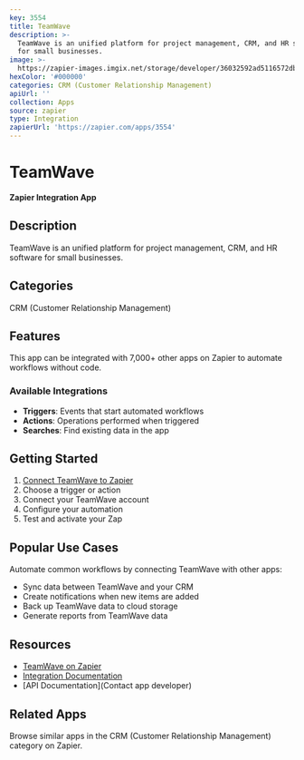 ```yaml
---
key: 3554
title: TeamWave
description: >-
  TeamWave is an unified platform for project management, CRM, and HR software
  for small businesses.
image: >-
  https://zapier-images.imgix.net/storage/developer/36032592ad5116572db8e4f6fe5ab1a0_3.png?auto=format%2Ccompress&ixlib=python-3.0.0&q=50
hexColor: '#000000'
categories: CRM (Customer Relationship Management)
apiUrl: ''
collection: Apps
source: zapier
type: Integration
zapierUrl: 'https://zapier.com/apps/3554'
---
```

# TeamWave

**Zapier Integration App**

## Description

TeamWave is an unified platform for project management, CRM, and HR software for small businesses.

## Categories

CRM (Customer Relationship Management)

## Features

This app can be integrated with 7,000+ other apps on Zapier to automate workflows without code.

### Available Integrations

- **Triggers**: Events that start automated workflows
- **Actions**: Operations performed when triggered
- **Searches**: Find existing data in the app

## Getting Started

1. [Connect TeamWave to Zapier](https://zapier.com/apps/3554)
2. Choose a trigger or action
3. Connect your TeamWave account
4. Configure your automation
5. Test and activate your Zap

## Popular Use Cases

Automate common workflows by connecting TeamWave with other apps:

- Sync data between TeamWave and your CRM
- Create notifications when new items are added
- Back up TeamWave data to cloud storage
- Generate reports from TeamWave data

## Resources

- [TeamWave on Zapier](https://zapier.com/apps/3554)
- [Integration Documentation](https://zapier.com/apps/3554/integrations)
- [API Documentation](Contact app developer)

## Related Apps

Browse similar apps in the CRM (Customer Relationship Management) category on Zapier.
